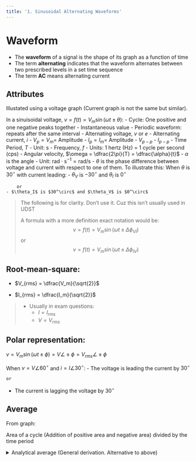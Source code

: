 ```yaml
---
title: '1. Sinusoidal Alternating Waveforms'
---
```


# Waveform

- The **waveform** of a signal is the shape of its graph as a function of time
- The term **alternating** indicates that the waveform alternates between two prescribed levels in a set time sequence
- The term **AC** means alternating current


## Attributes

Illustated using a voltage graph (Current graph is not the same but similar).

In a sinuisoidal voltage, $v = f(t) = V_m \sin (\omega t \pm \theta)$: 
- Cycle: One positive and one negative peaks together
- Instantaneous value
- Periodic waveform: repeats after the same interval
- Alternating voltage, $v$ or $e$
- Alternating current, $i$
- $V_p=V_m=$ Amplitude
- $I_p=I_m=$ Amplitude
- $V_{p-p}$
- $I_{p-p}$
- Time Period, $T$
    - Unit: $\mathrm{s}$
- Frequency, $f$
    - Units: 1 hertz $\text{(Hz)}$ = 1 cycle per second $\text{(cps)}$
- Angular velocity, $\omega = \dfrac{2\pi}{T} = \dfrac{\alpha}{t}$
    - $\alpha$ is the angle
    - Unit: $\mathrm{rad\cdot s^{-1}=rad/s}$
- $\theta$ is the phase difference between voltage and current with respect to one of them. To illustrate this: When $\theta$ is $30^\circ$ with current leading:
    - $\theta_V$ is $-30^\circ$ and $\theta_I$ is $0^\circ$
    
        or
    - $\theta_I$ is $30^\circ$ and $\theta_V$ is $0^\circ$

> The following is for clarity. Don't use it. Cuz this isn't usually used in UDST
>
> A formula with a more definition exact notation would be:
>    $$v = f(t) = V_m \sin (\omega t \pm \Delta\phi_{VI})$$
>    or
>    $$v = f(t) = V_m \sin (\omega t \pm \Delta\phi_{IV})$$

## Root-mean-square:

- $V_{rms} = \dfrac{V_m}{\sqrt{2}}$

- $I_{rms} = \dfrac{I_m}{\sqrt{2}}$

> - Usually in exam questions:
>    - $I=I_{rms}$
>    - $V=V_{rms}$

## Polar representation:

$v = V_m \sin (\omega t \pm \phi) = V \angle \pm \phi = V_{rms} \angle \pm \phi$

When $v = V\angle 60^\circ$ and $i = I \angle 30^\circ$:
- The voltage is leading the current by $30^\circ$

    or
 
- The current is lagging the voltage by $30^\circ$

## Average

From graph:

Area of a cycle (Addition of positive area and negative area) divided by the time period

<details>

<summary>
Analytical average (General derivation. Alternative to above)
</summary>

**Answer:**
The **average value of the positive portion** of a sinusoidal function $f(t) = A \sin(\omega t)$ over one **positive half-cycle** is:

$$
\boxed{\frac{2A}{\pi}}
$$

---

### **General Derivation:**

Let’s define:

* $f(t) = A \sin(\omega t)$
* The **positive portion** of the sinusoid lies over $t \in [0, T/2]$, where $T = \frac{2\pi}{\omega}$
* So we want the **average value** of $f(t)$ over $[0, T/2]$

#### Step 1: Set up the average value integral

$$
\text{Average} = \frac{1}{T/2} \int_0^{T/2} A \sin(\omega t)\, dt
$$

#### Step 2: Simplify constants

$$
= \frac{2}{T} \cdot A \int_0^{T/2} \sin(\omega t)\, dt
$$

Change variable: $\theta = \omega t \Rightarrow d\theta = \omega dt \Rightarrow dt = \frac{d\theta}{\omega}$

* When $t = 0 \Rightarrow \theta = 0$
* When $t = T/2 \Rightarrow \theta = \omega \cdot \frac{T}{2} = \omega \cdot \frac{\pi}{\omega} = \pi$

So the integral becomes:

$$
= \frac{2A}{T} \int_0^{T/2} \sin(\omega t)\, dt
= \frac{2A}{T} \cdot \int_0^\pi \sin(\theta) \cdot \frac{d\theta}{\omega}
= \frac{2A}{T \omega} \int_0^\pi \sin(\theta) \, d\theta
$$

$$
= \frac{2A}{T \omega} \cdot [-\cos(\theta)]_0^\pi
= \frac{2A}{T \omega} \cdot [ -\cos(\pi) + \cos(0) ]
= \frac{2A}{T \omega} \cdot [1 + 1] = \frac{4A}{T \omega}
$$

Now recall $T = \frac{2\pi}{\omega} \Rightarrow T \omega = 2\pi$, so:

$$
\frac{4A}{T \omega} = \frac{4A}{2\pi} = \boxed{\frac{2A}{\pi}}
$$

---

### Final Result:

For any sinusoidal signal $A \sin(\omega t)$, the **average value over the positive half-cycle** is:

$$
\boxed{\frac{2A}{\pi}}
$$

</details>

